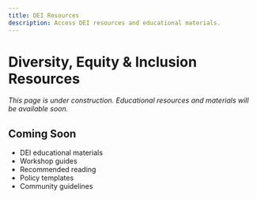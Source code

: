 ```yaml
---
title: DEI Resources
description: Access DEI resources and educational materials.
---
```


# Diversity, Equity & Inclusion Resources

*This page is under construction. Educational resources and materials will be available soon.*

## Coming Soon

- DEI educational materials
- Workshop guides
- Recommended reading
- Policy templates
- Community guidelines

